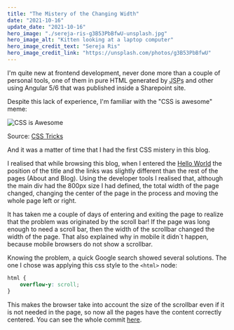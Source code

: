 ```yaml
---
title: "The Mistery of the Changing Width"
date: "2021-10-16"
update_date: "2021-10-16"
hero_image: "./sereja-ris-g3B53PbBfwU-unsplash.jpg"
hero_image_alt: "Kitten looking at a laptop computer"
hero_image_credit_text: "Sereja Ris"
hero_image_credit_link: "https://unsplash.com/photos/g3B53PbBfwU"
---
```


I'm quite new at frontend development, never done more than a couple
of personal tools, one of them in pure HTML generated by 
<abbr title="Java Server Pages">JSPs</abbr>  and other using Angular 5/6
that was published inside a Sharepoint site.

Despite this lack of experience, I'm familiar with the "CSS is awesome" meme:

![CSS is Awesome](./css-is-awesome.jpg)

Source: [CSS Tricks](https://css-tricks.com/css-is-in-fact-awesome/)

And it was a matter of time that I had the first CSS mistery in this blog.

I realised that while browsing this blog, when I entered the 
[Hello World](https://pimentel.page/blog/20211011-hello-world/) the position
of the title and the links was slightly different than the rest of the pages
(About and Blog). Using the developer tools I realised that, although the main
div had the 800px size I had defined, the total width of the page changed,
changing the center of the page in the process and moving the whole page
left or right.

It has taken me a couple of days of entering and exiting the page to realize that
the problem was originated by the scroll bar! If the page was long enough to need
a scroll bar, then the width of the scrollbar changed the width of the page. That 
also explained why in mobile it didn´t happen, because mobile browsers do not show
a scrollbar.

Knowing the problem, a quick Google search showed several solutions. The one I chose
was applying this css style to the `<html>` node:

```css
html {
    overflow-y: scroll;
}
```

This makes the browser take into account the size of the scrollbar even if it is not
needed in the page, so now all the pages have the content correctly centered. You can
see the whole commit [here](https://github.com/cpiment/pimentel.page/commit/5b872f24571540b85a18e3fa661435b06092c7fa).
